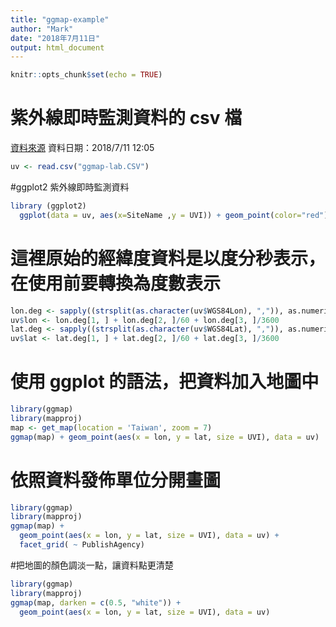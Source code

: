 ```yaml
---
title: "ggmap-example"
author: "Mark"
date: "2018年7月11日"
output: html_document
---
```


```r
knitr::opts_chunk$set(echo = TRUE)
```

# 紫外線即時監測資料的 csv 檔
[資料來源](https://data.gov.tw/dataset/6076) 資料日期：2018/7/11 12:05

```r
uv <- read.csv("ggmap-lab.CSV")
```

#ggplot2 紫外線即時監測資料
```r
library (ggplot2)
  ggplot(data = uv, aes(x=SiteName ,y = UVI)) + geom_point(color="red")
```

# 這裡原始的經緯度資料是以度分秒表示，在使用前要轉換為度數表示
```r
lon.deg <- sapply((strsplit(as.character(uv$WGS84Lon), ",")), as.numeric)
uv$lon <- lon.deg[1, ] + lon.deg[2, ]/60 + lon.deg[3, ]/3600
lat.deg <- sapply((strsplit(as.character(uv$WGS84Lat), ",")), as.numeric)
uv$lat <- lat.deg[1, ] + lat.deg[2, ]/60 + lat.deg[3, ]/3600
```

# 使用 ggplot 的語法，把資料加入地圖中
```r
library(ggmap)
library(mapproj)
map <- get_map(location = 'Taiwan', zoom = 7)
ggmap(map) + geom_point(aes(x = lon, y = lat, size = UVI), data = uv)
```

# 依照資料發佈單位分開畫圖
```r
library(ggmap)
library(mapproj)
ggmap(map) +
  geom_point(aes(x = lon, y = lat, size = UVI), data = uv) +
  facet_grid( ~ PublishAgency)
```

#把地圖的顏色調淡一點，讓資料點更清楚
```r
library(ggmap)
library(mapproj)
ggmap(map, darken = c(0.5, "white")) +
  geom_point(aes(x = lon, y = lat, size = UVI), data = uv)
```
